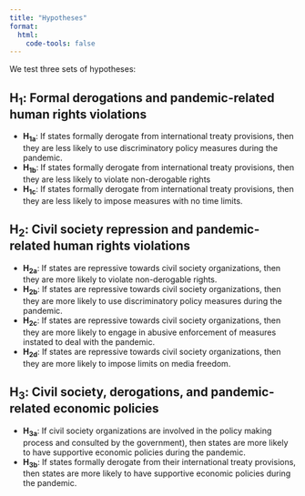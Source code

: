 ```yaml
---
title: "Hypotheses"
format:
  html:
    code-tools: false
---
```


We test three sets of hypotheses:

## H~1~: Formal derogations and pandemic-related human rights violations

- **H~1a~**: If states formally derogate from international treaty provisions, then they are less likely to use discriminatory policy measures during the pandemic.
- **H~1b~**: If states formally derogate from international treaty provisions, then they are less likely to violate non-derogable rights
- **H~1c~**: If states formally derogate from international treaty provisions, then they are less likely to impose measures with no time limits.

## H~2~: Civil society repression and pandemic-related human rights violations

- **H~2a~**: If states are repressive towards civil society organizations, then they are more likely to violate non-derogable rights.
- **H~2b~**: If states are repressive towards civil society organizations, then they are more likely to use discriminatory policy measures during the pandemic.
- **H~2c~**: If states are repressive towards civil society organizations, then they are more likely to engage in abusive enforcement of measures instated to deal with the pandemic.
- **H~2d~**: If states are repressive towards civil society organizations, then they are more likely to impose limits on media freedom.

## H~3~: Civil society, derogations, and pandemic-related economic policies

- **H~3a~**: If civil society organizations are involved in the policy making process and consulted by the government), then states are more likely to have supportive economic policies during the pandemic.
- **H~3b~**: If states formally derogate from their international treaty provisions, then states are more likely to have supportive economic policies during the pandemic.
